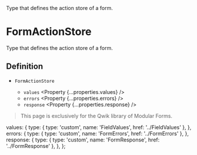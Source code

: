 
<Title>FormActionStore</Title>
<Description>Type that defines the action store of a form.</Description>

# FormActionStore

<Qwik block>

Type that defines the action store of a form.

## Definition

- `FormActionStore` <Property type="object" />
  - `values` <Property {...properties.values} />
  - `errors` <Property {...properties.errors} />
  - `response` <Property {...properties.response} />

</Qwik>

<Solid block>

> This page is exclusively for the Qwik library of Modular Forms.

</Solid>

  values: {
    type: { type: 'custom', name: 'FieldValues', href: '../FieldValues' },
  },
  errors: {
    type: { type: 'custom', name: 'FormErrors', href: '../FormErrors' },
  },
  response: {
    type: { type: 'custom', name: 'FormResponse', href: '../FormResponse' },
  },
};
